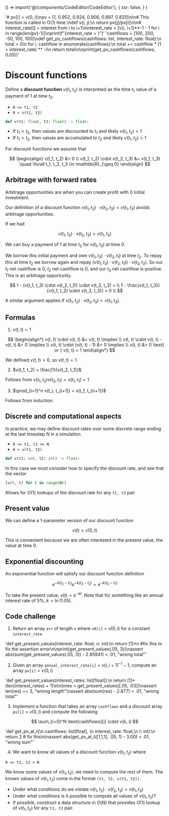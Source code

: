 
  () => import('@/components/CodeEditor/CodeEditor'),
  {
    ssr: false,
  }
)

  '# pv[i] = v(0, i)\npv = [1, 0.952, 0.924, 0.906, 0.897, 0.831]\n\n# This function is called in O(1) time.\ndef v(i, j):\n    return pv[j]/pv[i]\n\n# interest_rate[i] = interest from i to i+1\ninterest_rate = [v(i, i+1)**-1 - 1 for i in range(len(pv)-1)]\nprint(f"{interest_rate = }")'
  'cashflows = [100, 200, -50, 100, 100]\ndef get_pv_cashflows(cashflows: list, interest_rate: float):\n    total = 0\n    for i, cashflow in enumerate(cashflows):\n        total += cashflow * (1 + interest_rate) ** -i\n    return total\n\nprint(get_pv_cashflows(cashflows, 0.05))'

# Discount functions

Define a **discount function** $v(t_1, t_2)$ is interpreted as the time $t_1$ value of a payment of $1$ at time $t_2$.

- `0 <= t1, t2`
- `0 < v(t1, t2)`

```py
def v(t1: float, t2: float) -> float:
```

- If $t_1 < t_2$, then values are discounted to $t_1$ and likely $v(t_1, t_2) < 1$
- If $t_1 > t_2$, then values are accumulated to $t_2$ and likely $v(t_1, t_2) > 1$

For discount functions we assume that

$$
\begin{align}
v(t_1, t_2) &> 0 \\
v(t_1, t_2) \cdot v(t_2, t_3) &= v(t_1, t_3) \quad \forall t_1, t_2, t_3 \in \mathbb{R}_{\geq 0}
\end{align}
$$

## Arbitrage with forward rates

Arbitrage opportunities are when you can create profit with 0 initial investment.

Our definition of a discount function $v(t_1, t_2) \cdot v(t_2, t_3) = v(t_1, t_3)$ avoids arbitrage opportunities.

If we had

$$
v(t_1, t_2) \cdot v(t_2, t_3) > v(t_1, t_3)
$$

We can buy a payment of $1$ at time $t_3$ for $v(t_1, t_3)$ at time 0.

We borrow this initial payment and owe $v(t_1, t_3) \cdot v(t_2, t_1)$ at time $t_2$. To repay this at time $t_2$ we borrow again and repay $(v(t_1, t_3) \cdot v(t_2, t_1)) \cdot v(t_3, t_2)$. So our $t_1$ net cashflow is 0, $t_2$ net cashflow is 0, and our $t_3$ net cashflow is positive. This is an arbitrage opportunity.

$$
1 - (v(t_1, t_3) \cdot v(t_2, t_1)) \cdot v(t_3, t_2) = \\
1 - \frac{v(t_1, t_3)}{v(t_1, t_2) \cdot v(t_2, t_3)} > 0 \\
$$

A similar argument applies if $v(t_1, t_2) \cdot v(t_2, t_3) < v(t_1, t_3)$.

## Formulas

1.  $v(t, t) = 1$

$$
\begin{align*}
v(t, t) \cdot v(t, t) &= v(t, t) \implies \\
v(t, t) \cdot v(t, t) - v(t, t) &= 0  \implies \\
v(t, t) \cdot (v(t, t) - 1) &= 0 \implies \\
v(t, t) &= 0 \text{ or } v(t, t) = 1
\end{align*}
$$

We defined $v(t,t) > 0$, so $v(t, t) = 1$.

2.  $v(t_1, t_2) = \frac{1}{v(t_2, t_1)}$

Follows from $v(t_1, t_2)v(t_2, t_1) = v(t_1, t_1) = 1$

3. $\prod_{i=1}^n v(t_i, t_{i+1}) = v(t_1, t_{n+1})$

Follows from induction.

## Discrete and computational aspects

In practice, we may define discount rates over some discrete range ending at the last timestep $N$ in a simulation.

- `0 <= t1, t2 <= N`
- `0 < v(t1, t2)`

```py
def v(t1: int, t2: int) -> float:
```

In this case we must consider how to specify the discount rate, and see that the vector

```py
[v(0, t) for t in range(N)]
```

Allows for $O(1)$ lookups of the discount rate for any `t1, t2` pair

<CodeEditor code={code1} />

## Present value

We can define a 1-parameter version of our discount function

$$v(t) = v(0, t)$$

This is convenient because we are often interested in the present value, the value at time 0.

## Exponential discounting

An exponential function will satisfy our discount function definition

$$
e^{-k(t_2 - t_1)}e^{-k(t_3 - t_2)} = e^{-k(t_3 - t_1)}
$$

To take the present value, $v(t) = e^{-kt}$. Note that for something like an annual interest rate of 5%, $k = \ln(1.05)$.

## Code challenge

1. Return an array `arr` of length `n` where `v0[i]` = $v(0, i)$ for a constant `interest_rate`

  'def get_present_values(interest_rate: float, n: int):\n    return [1]*n #fix this to fix the assertion error\n\nprint(get_present_values(.05, 3))\nassert abs(sum(get_present_values(.05, 3)) - 2.85941) < .01, "wrong total"'

<CodeEditor code={codelol} />

2. Given an array `annual_interest_rate[i]` = $v(i, i+1)^{-1}-1$, compute an array `pv[i]` = $v(0, i)$

  'def get_present_values(interest_rates: list[float]):\n    return [1]*(len(interest_rates) + 1)\n\n\nres = get_present_values([.05, .03])\nassert len(res) == 3, "wrong length"\nassert abs(sum(res) - 2.877) < .01, "wrong total"'

<CodeEditor code={codeir} />

3. Implement a function that takes an array `cashflows` and a discount array `pv[i]` = $v(0, i)$ and compute the following

$$
\sum_{i=0}^N \text{cashflows}[i] \cdot v(k, i)
$$

  'def get_pv_at_t(\n    cashflows: list[float], \n    interest_rate: float,\n    t: int):\n        return 2 # fix this\n\nassert abs(get_pv_at_t([1,1,1], .05, 1) - 3.00) < .01, "wrong sum"'

<CodeEditor code={codecipvt} />

4. We want to know all values of a discount function $v(t_1, t_2)$ where

`0 <= t1, t2 < N`

We know some values of $v(t_1, t_2)$, we need to compute the rest of them. The known values of $v(t_1, t_2)$ come in the format `(t1, t2, v(t1, t2))`.

- Under what conditions do we violate $v(t_1, t_2) \cdot v(t_2, t_3) = v(t_1, t_3)$
- Under what conditions is it possible to compute all values of $v(t_1, t_2)$?
- If possible, construct a data structure in $O(N)$ that provides $O(1)$ lookup of $v(t_1, t_2)$ for any `t1, t2` pair.

<CodeEditor code="# not yet implemented, you can help out on GitHub" />
